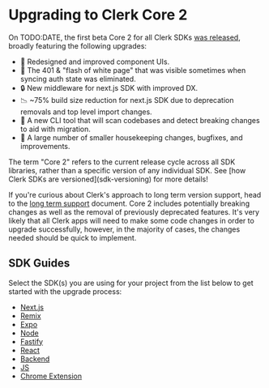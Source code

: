 # Upgrading to Clerk Core 2

On TODO:DATE, the first beta Core 2 for all Clerk SDKs [was released](https://clerk.com/changelog/2024-01-16), broadly featuring the following upgrades:

- 💅 Redesigned and improved component UIs.
- 🔪 The 401 & "flash of white page" that was visible sometimes when syncing auth state was eliminated.
- 🔒 New middleware for next.js SDK with improved DX.
- 📉 ~75% build size reduction for next.js SDK due to deprecation removals and top level import changes.
- 🤖 A new CLI tool that will scan codebases and detect breaking changes to aid with migration.
- 🧹 A large number of smaller housekeeping changes, bugfixes, and improvements.

<Callout type='info'>
  The term "Core 2" refers to the current release cycle across all SDK libraries, rather than a specific version of any
  individual SDK. See [how Clerk SDKs are versioned](sdk-versioning) for more details!
</Callout>

If you're curious about Clerk's approach to long term version support, head to the [long term support](/docs/upgrade-guides/long-term-support) document. Core 2 includes potentially breaking changes as well as the removal of previously deprecated features. It's very likely that all Clerk apps will need to make some code changes in order to upgrade successfully, however, in the majority of cases, the changes needed should be quick to implement.

## SDK Guides

Select the SDK(s) you are using for your project from the list below to get started with the upgrade process:

- [Next.js](/nextjs)
- [Remix](/remix)
- [Expo](/expo)
- [Node](/node)
- [Fastify](/fastify)
- [React](/react)
- [Backend](/backend)
- [JS](/js)
- [Chrome Extension](/chrome-extension)
